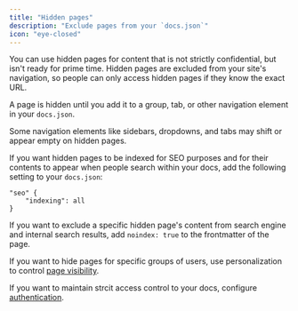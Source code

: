 ```yaml
---
title: "Hidden pages"
description: "Exclude pages from your `docs.json`"
icon: "eye-closed"
---
```


You can use hidden pages for content that is not strictly confidential, but isn't ready for prime time. Hidden pages are excluded from your site's navigation, so people can only access hidden pages if they know the exact URL.

A page is hidden until you add it to a group, tab, or other navigation element in your `docs.json`.

<Note>
Some navigation elements like sidebars, dropdowns, and tabs may shift or appear empty on hidden pages.
</Note>

If you want hidden pages to be indexed for SEO purposes and for their contents to appear when people search within your docs, add the following setting to your `docs.json`:

```
"seo" {
    "indexing": all
}
```

If you want to exclude a specific hidden page's content from search engine and internal search results, add `noindex: true` to the frontmatter of the page.

If you want to hide pages for specific groups of users, use personalization to control [page visibility](/authentication-personalization/overview#page-visibility).

If you want to maintain strcit access control to your docs, configure [authentication](/authentication-personalization/overview).
